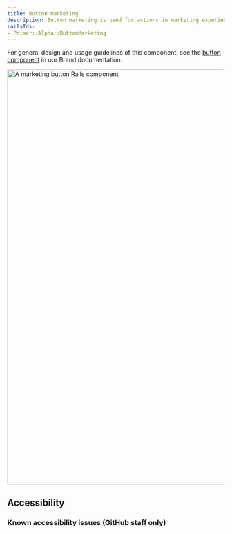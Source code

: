 ```yaml
---
title: Button marketing
description: Button marketing is used for actions in marketing experiences, such as forms.
railsIds:
- Primer::Alpha::ButtonMarketing
---
```



For general design and usage guidelines of this component, see the [button component](https://primer.style/brand/components/Button#usage) in our Brand documentation.

<img
  src="https://github.com/primer/design/assets/586552/1abfae09-27e7-419d-8c69-abb3122f5928"
  role="presentation"
  width="960"
  alt="A marketing button Rails component"
/>

## Accessibility 

### Known accessibility issues (GitHub staff only)

 <AccessibilityLink label="ButtonMarketing"/>
